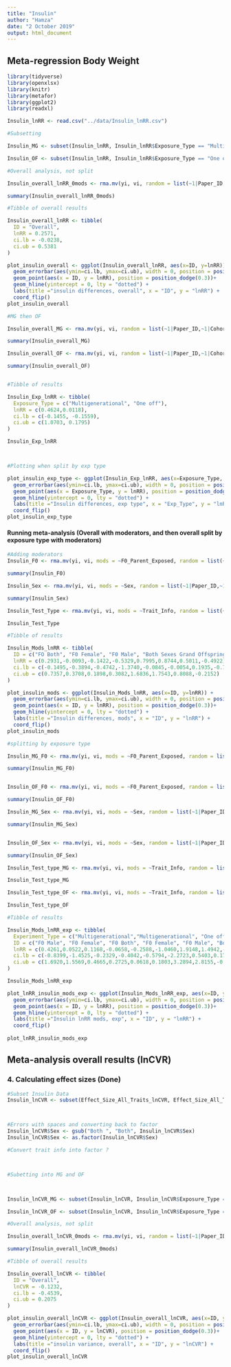 ```yaml
---
title: "Insulin"
author: "Hamza"
date: "2 October 2019"
output: html_document
---
```

## Meta-regression Body Weight

```r
library(tidyverse)
library(openxlsx)  
library(knitr)
library(metafor)
library(ggplot2)
library(readxl)
```

```r
Insulin_lnRR <- read.csv("../data/Insulin_lnRR.csv") 

#Subsetting

Insulin_MG <- subset(Insulin_lnRR, Insulin_lnRR$Exposure_Type == "Multigenerational")

Insulin_OF <- subset(Insulin_lnRR, Insulin_lnRR$Exposure_Type == "One off")

```

```r

#Overall analysis, not split

Insulin_overall_lnRR_0mods <- rma.mv(yi, vi, random = list(~1|Paper_ID,~1|Cohort_ID), data=Insulin_lnRR, method = 'REML')

summary(Insulin_overall_lnRR_0mods)

#Tibble of overall results

Insulin_overall_lnRR <- tibble(
  ID = "Overall", 
  lnRR = 0.2571,
  ci.lb = -0.0238,
  ci.ub = 0.5381
)

plot_insulin_overall <- ggplot(Insulin_overall_lnRR, aes(x=ID, y=lnRR)) + 
  geom_errorbar(aes(ymin=ci.lb, ymax=ci.ub), width = 0, position = position_dodge(0.3)) +
  geom_point(aes(x = ID, y = lnRR), position = position_dodge(0.3))+
  geom_hline(yintercept = 0, lty = "dotted") +
  labs(title ="insulin differences, overall", x = "ID", y = "lnRR") +
  coord_flip()
plot_insulin_overall
```

```r

#MG then OF

Insulin_overall_MG <- rma.mv(yi, vi, random = list(~1|Paper_ID,~1|Cohort_ID), data=Insulin_MG, method = 'REML')

summary(Insulin_overall_MG)

Insulin_overall_OF <- rma.mv(yi, vi, random = list(~1|Paper_ID,~1|Cohort_ID), data=Insulin_OF, method = 'REML')

summary(Insulin_overall_OF)


#Tibble of results

Insulin_Exp_lnRR <- tibble(
  Exposure_Type = c("Multigenerational", "One off"),
  lnRR = c(0.4624,0.0118),
  ci.lb = c(-0.1455, -0.1559),
  ci.ub = c(1.0703, 0.1795)
)

Insulin_Exp_lnRR



#Plotting when split by exp type

plot_insulin_exp_type <- ggplot(Insulin_Exp_lnRR, aes(x=Exposure_Type, y=lnRR, colour = Exposure_Type)) + 
  geom_errorbar(aes(ymin=ci.lb, ymax=ci.ub), width = 0, position = position_dodge(0.3)) +
  geom_point(aes(x = Exposure_Type, y = lnRR), position = position_dodge(0.3))+
  geom_hline(yintercept = 0, lty = "dotted") +
  labs(title ="Insulin differences, exp type", x = "Exp_Type", y = "lnRR") +
  coord_flip()
plot_insulin_exp_type
```

#### Running meta-analysis (Overall with moderators, and then overall split by exposure type with moderators)

```r
#Adding moderators
Insulin_F0 <- rma.mv(yi, vi, mods = ~F0_Parent_Exposed, random = list(~1|Paper_ID,~1|Cohort_ID), data=Insulin_lnRR, method = 'REML')

summary(Insulin_F0)

Insulin_Sex <- rma.mv(yi, vi, mods = ~Sex, random = list(~1|Paper_ID,~1|Cohort_ID), data=Insulin_lnRR, method = 'REML')

summary(Insulin_Sex)

Insulin_Test_Type <- rma.mv(yi, vi, mods = ~Trait_Info, random = list(~1|Paper_ID,~1|Cohort_ID), data=Insulin_lnRR, method = 'REML')

Insulin_Test_Type

#Tibble of results

Insulin_Mods_lnRR <- tibble(
  ID = c("FO Both", "F0 Female", "F0 Male", "Both Sexes Grand Offspring", "Female Grand Offspring", "Male Grand Offspring", "FI", "ITT"),
  lnRR = c(0.2931,-0.0093,-0.1422,-0.5329,0.7995,0.8744,0.5011,-0.4922),
  ci.lb = c(-0.1495,-0.3894,-0.4742,-1.3740,-0.0845,-0.0054,0.1935,-0.7691),
  ci.ub = c(0.7357,0.3708,0.1898,0.3082,1.6836,1.7543,0.8088,-0.2152)
)

plot_insulin_mods <- ggplot(Insulin_Mods_lnRR, aes(x=ID, y=lnRR)) + 
  geom_errorbar(aes(ymin=ci.lb, ymax=ci.ub), width = 0, position = position_dodge(0.3)) +
  geom_point(aes(x = ID, y = lnRR), position = position_dodge(0.3))+
  geom_hline(yintercept = 0, lty = "dotted") +
  labs(title ="Insulin differences, mods", x = "ID", y = "lnRR") +
  coord_flip()
plot_insulin_mods

```


```r

#splitting by exposure type

Insulin_MG_F0 <- rma.mv(yi, vi, mods = ~F0_Parent_Exposed, random = list(~1|Paper_ID,~1|Cohort_ID), data=Insulin_MG, method = 'REML')

summary(Insulin_MG_F0)


Insulin_OF_F0 <- rma.mv(yi, vi, mods = ~F0_Parent_Exposed, random = list(~1|Paper_ID,~1|Cohort_ID), data=Insulin_OF, method = 'REML')

summary(Insulin_OF_F0)

Insulin_MG_Sex <- rma.mv(yi, vi, mods = ~Sex, random = list(~1|Paper_ID,~1|Cohort_ID), data=Insulin_MG, method = 'REML')

summary(Insulin_MG_Sex)


Insulin_OF_Sex <- rma.mv(yi, vi, mods = ~Sex, random = list(~1|Paper_ID,~1|Cohort_ID), data=Insulin_OF, method = 'REML')

summary(Insulin_OF_Sex)

Insulin_Test_type_MG <- rma.mv(yi, vi, mods = ~Trait_Info, random = list(~1|Paper_ID,~1|Cohort_ID), data=Insulin_MG, method = 'REML')

Insulin_Test_type_MG

Insulin_Test_type_OF <- rma.mv(yi, vi, mods = ~Trait_Info, random = list(~1|Paper_ID,~1|Cohort_ID), data=Insulin_OF, method = 'REML')

Insulin_Test_type_OF

#Tibble of results

Insulin_Mods_lnRR_exp <- tibble(
  Experiment_Type = c("Multigenerational","Multigenerational", "One off","One off","One off", "Multigenerational","Multigenerational","Multigenerational", "One off","One off","One off", "Multigenerational","Multigenerational", "One off","One off"),
  ID = c("F0 Male", "F0 Female", "F0 Both", "F0 Female", "F0 Male", "Both Sexes Grand Offspring", "Female Grand Offspring", "Male Grand Offspring", "Both Sexes Grand Offspring", "Female Grand Offspring", "Male Grand Offspring", "FI", "ITT", "FI", "ITT"), 
  lnRR = c(0.4261,0.0522,0.1168,-0.0658,-0.2588,-1.0460,1.9148,1.4942,-0.4329,0.4431,0.5554,1.5366,-1.8927,0.1554,-0.3326),
  ci.lb = c(-0.8399,-1.4525,-0.2329,-0.4042,-0.5794,-2.2723,0.5403,0.1729,-0.8318,0.0169,0.1344,0.6465,-2.8107,-0.0357,-0.5693),
  ci.ub = c(1.6920,1.5569,0.4665,0.2725,0.0618,0.1803,3.2894,2.8155,-0.0340,0.8694,0.9764,2.4266,-0.9748,0.3464,-0.0960)
)

Insulin_Mods_lnRR_exp

plot_lnRR_insulin_mods_exp <- ggplot(Insulin_Mods_lnRR_exp, aes(x=ID, y=lnRR, colour=Experiment_Type)) + 
  geom_errorbar(aes(ymin=ci.lb, ymax=ci.ub), width = 0, position = position_dodge(0.3)) +
  geom_point(aes(x = ID, y = lnRR), position = position_dodge(0.3))+
  geom_hline(yintercept = 0, lty = "dotted") +
  labs(title ="Insulin lnRR mods, exp", x = "ID", y = "lnRR") +
  coord_flip()
 
plot_lnRR_insulin_mods_exp
```

## Meta-analysis overall results (lnCVR)

### 4. Calculating effect sizes (Done)

```r
#Subset Insulin Data
Insulin_lnCVR <- subset(Effect_Size_All_Traits_lnCVR, Effect_Size_All_Traits_lnCVR$Trait == "Insulin")



#Errors with spaces and converting back to factor
Insulin_lnCVR$Sex <- gsub("Both ", "Both", Insulin_lnCVR$Sex) 
Insulin_lnCVR$Sex <- as.factor(Insulin_lnCVR$Sex)

#Convert trait info into factor ?



#Subetting into MG and OF



Insulin_lnCVR_MG <- subset(Insulin_lnCVR, Insulin_lnCVR$Exposure_Type == "Multigenerational")

Insulin_lnCVR_OF <- subset(Insulin_lnCVR, Insulin_lnCVR$Exposure_Type == "One off")

```

```r

#Overall analysis, not split

Insulin_overall_lnCVR_0mods <- rma.mv(yi, vi, random = list(~1|Paper_ID,~1|Cohort_ID), data=Insulin_lnCVR, method = 'REML')

summary(Insulin_overall_lnCVR_0mods)

#Tibble of overall results

Insulin_overall_lnCVR <- tibble(
  ID = "Overall", 
  lnCVR = -0.1232,
  ci.lb = -0.4539,
  ci.ub = 0.2075
)

plot_insulin_overall_lnCVR <- ggplot(Insulin_overall_lnCVR, aes(x=ID, y=lnCVR)) + 
  geom_errorbar(aes(ymin=ci.lb, ymax=ci.ub), width = 0, position = position_dodge(0.3)) +
  geom_point(aes(x = ID, y = lnCVR), position = position_dodge(0.3))+
  geom_hline(yintercept = 0, lty = "dotted") +
  labs(title ="insulin variance, overall", x = "ID", y = "lnCVR") +
  coord_flip()
plot_insulin_overall_lnCVR
```

